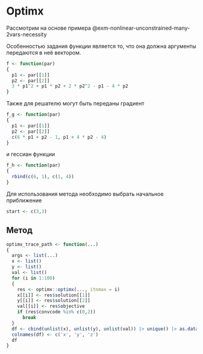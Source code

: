# Optimx

Рассмотрим на основе примера @exm-nonlinear-unconstrained-many-2vars-necessity

Особенностью задания функции является то, что она должна аргументы передаются в неё вектором.

```r
f <- function(par)
{
  p1 <- par[[1]]
  p2 <- par[[2]]
  3 * p1^2 + p1 * p2 + 2 * p2^2 - p1 - 4 * p2
}
```

Также для решателю могут быть переданы градиент

```r
f_g <- function(par)
{
  p1 <- par[[1]]
  p2 <- par[[2]]
  c(6 * p1 + p2 - 1, p1 + 4 * p2 - 4)
}
```

и гессиан функции

```r
f_h <- function(par)
{
  rbind(c(6, 1), c(1, 4))
}
```

Для использования метода необходимо выбрать начальное приближение

```r
start <- c(3,3)
```

## Метод

```r
optimx_trace_path <- function(...)
{
  args <- list(...)
  x <- list()
  y <- list()
  val <- list()
  for (i in 1:100)
  {
    res <- optimx::optimx(..., itnmax = i)
    x[[i]] <- res$solution[[1]]
    y[[i]] <- res$solution[[2]]
    val[[i]] <- res$objective
    if (res$convcode %in% c(0,2))
      break
  }
  df <- cbind(unlist(x), unlist(y), unlist(val)) |> unique() |> as.data.frame()
  colnames(df) <- c('x', 'y', 'z')
  df
}
```
